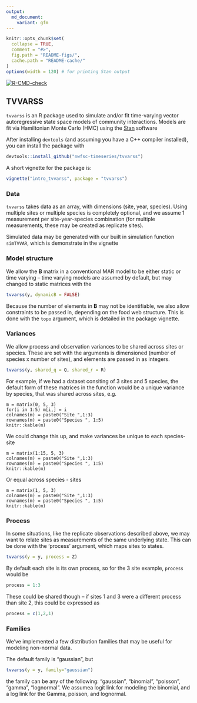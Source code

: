 ```yaml
---
output:
  md_document:
    variant: gfm
---
```


<!-- README.md is generated from README.Rmd. Please edit that file -->

```r
knitr::opts_chunk$set(
  collapse = TRUE,
  comment = "#>",
  fig.path = "README-figs/",
  cache.path = "README-cache/"
)
options(width = 120) # for printing Stan output
```

<!-- badges: start -->
[![R-CMD-check](https://github.com/eric-ward/TVVARSS/workflows/R-CMD-check/badge.svg)](https://github.com/eric-ward/TVVARSS/actions)
<!-- badges: end -->
  
## TVVARSS
`tvvarss` is an R package used to simulate and/or fit time-varying vector autoregressive state space models of community interactions. Models are fit via Hamiltonian Monte Carlo (HMC) using the [Stan](http://mc-stan.org/) software

After installing `devtools` (and assuming you have a C++ compiler installed), you can install the package with

```r
devtools::install_github("nwfsc-timeseries/tvvarss")
```

A short vignette for the package is:

```r
vignette("intro_tvvarss", package = "tvvarss")
```

### Data 

`tvvarss` takes data as an array, with dimensions (site, year, species). Using multiple sites or multiple species is completely optional, and we assume 1 measurement per site-year-species combination (for multiple measurements, these may be created as replicate sites).

Simulated data may be generated with our built in simulation function `simTVVAR`, which is demonstrate in the vignette

### Model structure

We allow the $\textbf{B}$ matrix in a conventional MAR model to be either static or time varying -- time varying models are assumed by default, but may changed to static matrices with the 

```r
tvvarss(y, dynamicB = FALSE)
```

Because the number of elements in $\textbf{B}$ may not be identifiable, we also allow constraints to be passed in, depending on the food web structure. This is done with the `topo` argument, which is detailed in the package vignette.

### Variances

We allow process and observation variances to be shared across sites or species. These are set with the arguments is dimensioned (number of species x number of sites), and elements are passed in as integers.

```r
tvvarss(y, shared_q = Q, shared_r = R)
```

For example, if we had a dataset consiting of 3 sites and 5 species, the default form of these matrices in the function would be a unique variance by species, that was shared across sites, e.g.

```{echo=FALSE}
m = matrix(0, 5, 3)
for(i in 1:5) m[i,] = i
colnames(m) = paste0("Site ",1:3)
rownames(m) = paste0("Species ", 1:5)
knitr::kable(m)
```

We could change this up, and make variances be unique to each species-site

```{echo=FALSE}
m = matrix(1:15, 5, 3)
colnames(m) = paste0("Site ",1:3)
rownames(m) = paste0("Species ", 1:5)
knitr::kable(m)
```

Or equal across species - sites

```{echo=FALSE}
m = matrix(1, 5, 3)
colnames(m) = paste0("Site ",1:3)
rownames(m) = paste0("Species ", 1:5)
knitr::kable(m)
```

### Process

In some situations, like the replicate observations described above, we may want
to relate sites as measurements of the same underlying state. This can be done
with the 'process' argument, which maps sites to states.

```r
tvvarss(y = y, process = Z)
```

By default each site is its own process, so for the 3 site example, `process` 
would be 

```r
process = 1:3
```

These could be shared though -- if sites 1 and 3 were a different process than
site 2, this could be expressed as 

```r
process = c(1,2,1)
```

### Families

We've implemented a few distribution families that may be useful for modeling 
non-normal data. 

The default family is "gaussian", but   
```r
tvvarss(y = y, family="gaussian")
```

the family can be any of the following: "gaussian", "binomial", "poisson", 
"gamma", "lognormal". We assumea logit link for modeling the binomial, and a log
link for the Gamma, poisson, and lognormal. 

